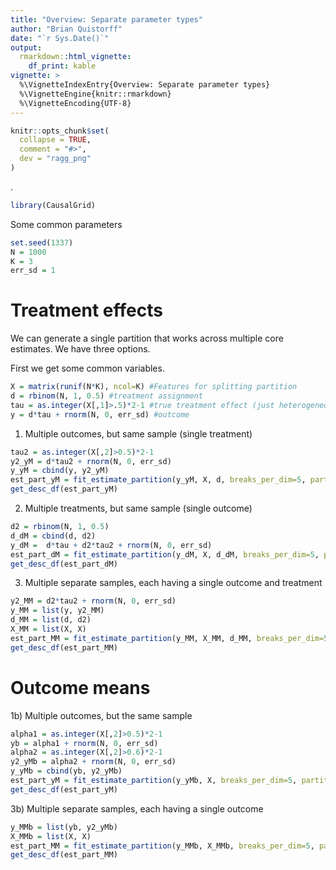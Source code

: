 ```yaml
---
title: "Overview: Separate parameter types"
author: "Brian Quistorff"
date: "`r Sys.Date()`"
output: 
  rmarkdown::html_vignette:
    df_print: kable
vignette: >
  %\VignetteIndexEntry{Overview: Separate parameter types}
  %\VignetteEngine{knitr::rmarkdown}
  %\VignetteEncoding{UTF-8}
---
```


```r
knitr::opts_chunk$set(
  collapse = TRUE,
  comment = "#>",
  dev = "ragg_png"
)
```
.

```r
library(CausalGrid)
```


Some common parameters
```r
set.seed(1337)
N = 1000
K = 3
err_sd = 1
```

# Treatment effects
We can generate a single partition that works across multiple core estimates. We have three options.

First we get some common variables.
```r
X = matrix(runif(N*K), ncol=K) #Features for splitting partition
d = rbinom(N, 1, 0.5) #treatment assignment
tau = as.integer(X[,1]>.5)*2-1 #true treatment effect (just heterogeneous across X1)
y = d*tau + rnorm(N, 0, err_sd) #outcome
```


1) Multiple outcomes, but same sample (single treatment)
```r
tau2 = as.integer(X[,2]>0.5)*2-1
y2_yM = d*tau2 + rnorm(N, 0, err_sd)
y_yM = cbind(y, y2_yM)
est_part_yM = fit_estimate_partition(y_yM, X, d, breaks_per_dim=5, partition_i = 3)
get_desc_df(est_part_yM)
```

2) Multiple treatments, but same sample (single outcome)
```r
d2 = rbinom(N, 1, 0.5)
d_dM = cbind(d, d2)
y_dM =  d*tau + d2*tau2 + rnorm(N, 0, err_sd)
est_part_dM = fit_estimate_partition(y_dM, X, d_dM, breaks_per_dim=5, partition_i = 3)
get_desc_df(est_part_dM)
```

3) Multiple separate samples, each having a single outcome and treatment
```r
y2_MM = d2*tau2 + rnorm(N, 0, err_sd)
y_MM = list(y, y2_MM)
d_MM = list(d, d2)
X_MM = list(X, X)
est_part_MM = fit_estimate_partition(y_MM, X_MM, d_MM, breaks_per_dim=5, partition_i = 3)
get_desc_df(est_part_MM)
```

# Outcome means

1b) Multiple outcomes, but the same sample
```r
alpha1 = as.integer(X[,2]>0.5)*2-1
yb = alpha1 + rnorm(N, 0, err_sd)
alpha2 = as.integer(X[,2]>0.6)*2-1
y2_yMb = alpha2 + rnorm(N, 0, err_sd)
y_yMb = cbind(yb, y2_yMb)
est_part_yM = fit_estimate_partition(y_yMb, X, breaks_per_dim=5, partition_i = 3)
get_desc_df(est_part_yM)
```

3b) Multiple separate samples, each having a single outcome
```r
y_MMb = list(yb, y2_yMb)
X_MMb = list(X, X)
est_part_MM = fit_estimate_partition(y_MMb, X_MMb, breaks_per_dim=5, partition_i = 3)
get_desc_df(est_part_MM)
```


